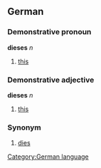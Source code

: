 ==German==
===Demonstrative pronoun===
'''dieses''' ''n''
# [[this]]

===Demonstrative adjective===
'''dieses''' ''n''
# [[this]]

===Synonym===
# [[dies]]

[[Category:German language]]